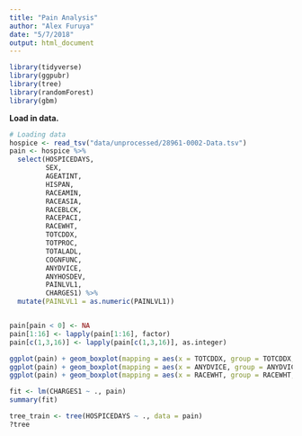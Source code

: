 ```yaml
---
title: "Pain Analysis"
author: "Alex Furuya"
date: "5/7/2018"
output: html_document
---
```


```r
library(tidyverse)
library(ggpubr)
library(tree)
library(randomForest)
library(gbm)
```

**Load in data.**

```r
# Loading data
hospice <- read_tsv("data/unprocessed/28961-0002-Data.tsv")
pain <- hospice %>%
  select(HOSPICEDAYS,
         SEX,
         AGEATINT,
         HISPAN,
         RACEAMIN,
         RACEASIA,
         RACEBLCK,
         RACEPACI,
         RACEWHT,
         TOTCDDX,
         TOTPROC,
         TOTALADL,
         COGNFUNC,
         ANYDVICE,
         ANYHOSDEV,
         PAINLVL1,
         CHARGES1) %>%
  mutate(PAINLVL1 = as.numeric(PAINLVL1))


pain[pain < 0] <- NA
pain[1:16] <- lapply(pain[1:16], factor)
pain[c(1,3,16)] <- lapply(pain[c(1,3,16)], as.integer)

ggplot(pain) + geom_boxplot(mapping = aes(x = TOTCDDX, group = TOTCDDX, y = PAINLVL1))
ggplot(pain) + geom_boxplot(mapping = aes(x = ANYDVICE, group = ANYDVICE, y = PAINLVL1))
ggplot(pain) + geom_boxplot(mapping = aes(x = RACEWHT, group = RACEWHT, y = PAINLVL1))

fit <- lm(CHARGES1 ~ ., pain)
summary(fit)

tree_train <- tree(HOSPICEDAYS ~ ., data = pain)
?tree
```

